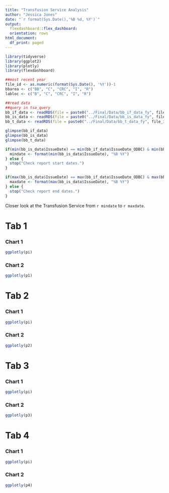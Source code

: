 ---
title: "Transfusion Service Analysis"
author: "Jessica Jones"
date: "`r format(Sys.Date(),'%B %d, %Y')`"
output: 
  flexdashboard::flex_dashboard:
  orientation: rows
html_document:
  df_print: paged
---
  
```{r setup, include = FALSE}
library(tidyverse)
library(ggplot2)
library(plotly)
library(flexdashboard)

##most recent year
file_id <- as.numeric(format(Sys.Date(), '%Y'))-1
bbarea <- c("BB", "C", "CRC", "I", "R")
labloc <- c("B", "C", "CRC", "I", "R")
```

```{r data}
##read data
##query in tsa_query
bb_if_data <- readRDS(file = paste0("../Final/Data/bb_if_data_fy", file_id, ".rds"))
bb_is_data <- readRDS(file = paste0("../Final/Data/bb_is_data_fy", file_id, ".rds"))
bb_t_data <- readRDS(file = paste0("../Final/Data/bb_t_data_fy", file_id, ".rds"))

```

```{r}
glimpse(bb_if_data)
glimpse(bb_is_data)
glimpse(bb_t_data)
```

```{r}
if(min(bb_is_data$IssueDate) == min(bb_if_data$IssueDate_ODBC) & min(bb_t_data$ReceiveDateODBC) == min(bb_is_data$IssueDate)) {
  mindate <- format(min(bb_is_data$IssueDate), "%B %Y")
} else {
  stop("Check report start dates.")
}

if(max(bb_is_data$IssueDate) == max(bb_if_data$IssueDate_ODBC) & max(bb_t_data$ReceiveDateODBC) == max(bb_is_data$IssueDate)) {
  maxdate <- format(max(bb_is_data$IssueDate), "%B %Y")
} else {
  stop("Check report end dates.")
}
```

Closer look at the Transfusion Service from `r mindate` to `r maxdate`.

# Tab 1

### Chart 1

```{r}
ggplotly(pi)
```

### Chart 2

```{r}
ggplotly(p1)
```

# Tab 2

### Chart 1

```{r}
ggplotly(pi)
```

### Chart 2

```{r}
ggplotly(p2)
```

# Tab 3

### Chart 1

```{r}
ggplotly(pi)
```

### Chart 2

```{r}
ggplotly(p3)
```

# Tab 4

### Chart 1

```{r}
ggplotly(pi)
```

### Chart 2

```{r}
ggplotly(p4)
```
